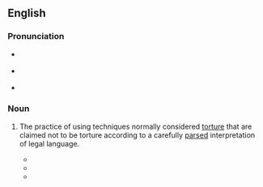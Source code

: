 ==English==
{{wikipedia}}

===Pronunciation===
* {{a|GA}} {{IPA|en|/ɪnˈhænst ɪnˌtɛɹəˌɡeɪʃən/}}
* {{a|RP}} {{IPA|en|/ɪnˈhɑːnst ɪnˌtɛɹ.əˌɡeɪʃən/}}
* {{a|NZ}} {{IPA|en|/ɘnˈhaːnst ɘnˌteɹ.ɘˌɡæeʃɘn/}}

===Noun===
{{en-noun|~}}

# {{lb|en|US|politics|euphemistic}} The practice of using techniques normally considered [[torture]] that are claimed not to be torture according to a carefully [[parsed]] interpretation of legal language.
#* {{quote-journal|lang=en|date= 4 August 2010|title= The Ethics of Enhanced Interrogations and Torture: A Reappraisal of the Argument
|author= Leonard S. Rubenstein, JD|author2=Stephen N. Xenakis, MD|publisher= {{w| American Medical Association}}|work=JAMA|volume=304|issue=5|pages=569–570|url= https://jamanetwork.com/journals/jama/article-abstract/186317 |doi=10.1001/jama.2010.1057 |passage=  In 2009, the Obama Administration released guidelines on '''enhanced interrogation''' written in 2003 and 2004 by the CIA Office of Medical Services. <sup>(OMS).1-3(appendix F)</sup> The OMS guidelines, even in redacted form, and opinions from the US Department of Justice's (DOJ’s) Office of Legal Counsel show that CIA physicians, psychologists, and other health care personnel had important roles in '''enhanced interrogation'''.}}
#* {{quote-journal|lang=en|date= January 2014|title= Language and Culture
|author= Claire Kramsch|publisher= {{w| John Benjamins}}|work=AILA Review|volume=27|issue=5|page=35|url=https://www.jbe-platform.com/content/journals/10.1075/aila.27.02kra |doi=10.1075/aila.27.02kra|issn= 1461-0213 |passage=If Cheney calls it '''''enhanced interrogation''''', he argues, this still doesn’t change the meaning of the word ''torture'', which Cheney and the public know perfectly well. But cognitive linguists like Lakoff (1996) remind us that the public can be manipulated into believing that torture is “merely” an '''enhanced interrogation''' technique and thus does not protest.}}
#* {{quote-book|lang=en|date= 30 November 2015|page=12|title= Why Torture Doesn’t Work: The Neuroscience of Interrogation
|author= Shane O'Mara|publisher= {{w| Harvard University Press }}|url= https://books.google.co.nz/books?id=sZ9XCwAAQBAJ |isbn= 9780674743908 |passage=  Santorum, in a comment regarding Senator John McCain's repudiation of torture, stated, "He doesn't understand how '''enhanced interrogation''' works. I mean, you break somebody, and after they've broken they become cooperative" (Summers 2011).}}